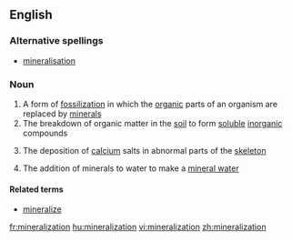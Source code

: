 ==English==

===Alternative spellings===
* [[mineralisation]]

===Noun===
{{wikipedia}}
{{en-noun|-}}

# A form of [[fossilization]] in which the [[organic]] parts of an organism are replaced by [[mineral]]s
# The breakdown of organic matter in the [[soil]] to form [[soluble]] [[inorganic]] compounds
#{{medicine}} The deposition of [[calcium]] salts in abnormal parts of the [[skeleton]]
# The addition of minerals to water to make a [[mineral water]]

====Related terms====
*[[mineralize]]

[[fr:mineralization]]
[[hu:mineralization]]
[[vi:mineralization]]
[[zh:mineralization]]